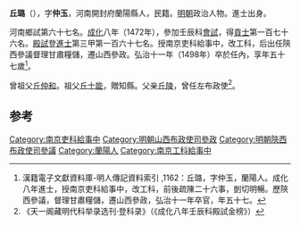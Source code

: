 '''丘璐'''（{{bd|1442年||1498年||Q}}），字'''仲玉'''，河南開封府蘭陽縣人，民籍。[[明朝|明朝]]政治人物。進士出身。

河南鄉試第六十七名。[[成化|成化]]八年（1472年），參加壬辰科[[會試|會試]]，得[[貢士|貢士]]第一百七十六名。[[殿試|殿試]]登[[進士|進士]]第三甲第一百六十七名。授南京吏科給事中，改工科，后出任陝西參議督理甘肅糧儲，遷山西參政。弘治十一年（1498年）卒於任內，享年五十七歲<ref>漢籍電子文獻資料庫-明人傳記資料索引 ,1162：丘璐，字仲玉，蘭陽人。成化八年進士，授南京吏科給事中，改工科，前後疏陳二十六事，剴切明暢。歷陝西參議，督理甘肅糧儲，遷山西參政，弘治十一年卒官，年五十七。</ref>。

曾祖父[[丘仲和|丘仲和]]。祖父[[丘士能|丘士能]]，贈知縣。父亲[[丘陵|丘陵]]，曾任左布政使<ref>《天一阁藏明代科举录选刊·登科录》（《成化八年壬辰科殿試金榜》）</ref>。

==参考==
{{reflist}}
{{明朝人物小作品}}
{{成化八年壬辰科殿試金榜}}
{{DEFAULTSORT:Qiu丘}}
[[Category:南京吏科給事中|Category:南京吏科給事中]]
[[Category:明朝山西布政使司參政|Category:明朝山西布政使司參政]]
[[Category:明朝陝西布政使司參議|Category:明朝陝西布政使司參議]]
[[Category:蘭陽人|Category:蘭陽人]]
[[Category:南京工科給事中|Category:南京工科給事中]]
